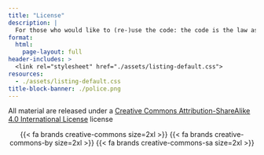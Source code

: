 ```yaml
---
title: "License"
description: | 
  For those who would like to (re-)use the code: the code is the law as we all know
format: 
  html: 
    page-layout: full
header-includes: >
  <link rel="stylesheet" href="./assets/listing-default.css">
resources:
  - ./assets/listing-default.css
title-block-banner: ./police.png
---
```


All material are released under a [Creative Commons Attribution-ShareAlike 4.0 International License](http://creativecommons.org/licenses/by-sa/4.0/) license

<center>
{{< fa brands creative-commons size=2xl >}} {{< fa brands creative-commons-by size=2xl >}} {{< fa brands creative-commons-sa size=2xl >}}
</center>
